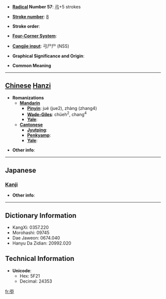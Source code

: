 * '''[[Wiktionary:Chinese radical index| Radical]] Number 57''': [[Wiktionary:Chinese radical index 弓|弓]]+5 strokes

* '''[[Wiktionary:Chinese total strokes index|Stroke number]]''': [[Wiktionary:Chinese total strokes index 8|8]]

* '''Stroke order''': 

* '''[[Wiktionary:Chinese four corner index|Four-Corner System]]''': 

* '''[[Wiktionary:Chinese Cangjie index|Cangjie input]]''': 弓尸尸 (NSS)

* '''Graphical Significance and Origin''': 

* '''Common Meaning'''

----

== [[Chinese]] [[Hanzi]] ==

* '''Romanizations'''
** '''[[Mandarin]]'''
*** '''[[Pinyin]]''': jué (jue2), zhàng (zhang4)
*** '''[[Wade-Giles]]''': chüeh<sup>2</sup>, chang<sup>4</sup>
*** '''[[Yale]]''': 
** '''[[Cantonese]]'''
*** '''[[Jyutping]]''':
*** '''[[Penkyamp]]''': 
*** '''[[Yale]]''': 

* '''Other info''': 

----

==Japanese==
===[[Kanji]]===
{{kanji|on readings=[[くつ]] (kutsu), [[ぐち]] (guchi), [[ちょう]] (chō)
|kun readings=[[つよくいさましい]] (tsuyokuisamashii)
}}

* '''Other info''':  

----

== Dictionary Information ==

* KangXi: 0357.220
* Morohashi: 09745
* Dae Jaweon: 0674.040
* Hanyu Da Zidian: 20992.020

== Technical Information ==

* '''Unicode''':
** Hex: 5F21
** Decimal: 24353

[[fr:弡]]